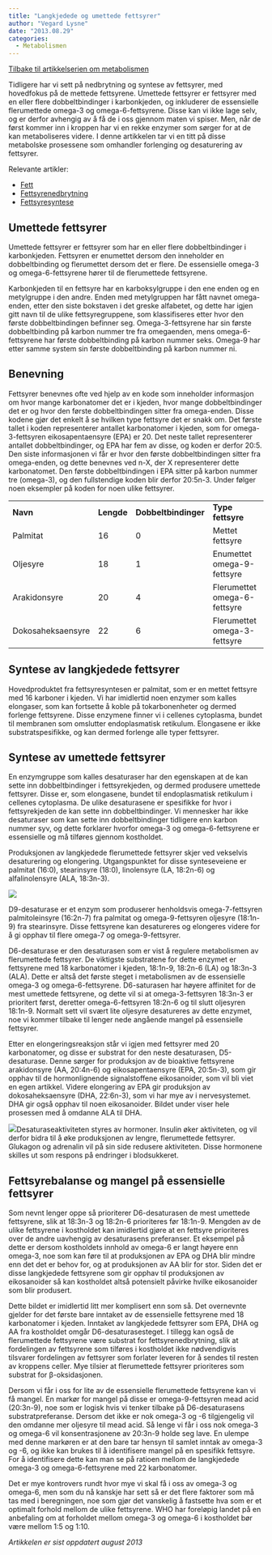 ```yaml
---
title: "Langkjedede og umettede fettsyrer"
author: "Vegard Lysne"
date: "2013.08.29"
categories: 
  - Metabolismen
---
```


[Tilbake til artikkelserien om metabolismen](../../metabolismen.html)

Tidligere har vi sett på nedbrytning og syntese av fettsyrer, med hovedfokus på de mettede fettsyrene. Umettede fettsyrer er fettsyrer med en eller flere dobbeltbindinger i karbonkjeden, og inkluderer de essensielle flerumettede omega-3 og omega-6-fettsyrene. Disse kan vi ikke lage selv, og er derfor avhengig av å få de i oss gjennom maten vi spiser. Men, når de først kommer inn i kroppen har vi en rekke enzymer som sørger for at de kan metaboliseres videre. I denne artikkelen tar vi en titt på disse metabolske prosessene som omhandler forlenging og desaturering av fettsyrer.

Relevante artikler:

-   [Fett](../naeringsstoffer/fett.qmd "Fett")
-   [Fettsyrenedbrytning](fettsyrenedbrytning.qmd "Fettsyrenedbrytning – β-oksidasjon")
-   [Fettsyresyntese](fettsyresyntese.qmd "Fettsyresyntese")

## Umettede fettsyrer

Umettede fettsyrer er fettsyrer som har en eller flere dobbeltbindinger i karbonkjeden. Fettsyren er enumettet dersom den inneholder en dobbeltbinding og flerumettet dersom det er flere. De essensielle omega-3 og omega-6-fettsyrene hører til de flerumettede fettsyrene.

Karbonkjeden til en fettsyre har en karboksylgruppe i den ene enden og en metylgruppe i den andre. Enden med metylgruppen har fått navnet omega-enden, etter den siste bokstaven i det greske alfabetet, og dette har igjen gitt navn til de ulike fettsyregruppene, som klassifiseres etter hvor den første dobbeltbindingen befinner seg. Omega-3-fettsyrene har sin første dobbeltbinding på karbon nummer tre fra omegaenden, mens omega-6-fettsyrene har første dobbeltbinding på karbon nummer seks. Omega-9 har etter samme system sin første dobbeltbinding på karbon nummer ni.

## Benevning

Fettsyrer benevnes ofte ved hjelp av en kode som inneholder informasjon om hvor mange karbonatomer det er i kjeden, hvor mange dobbeltbindinger det er og hvor den første dobbeltbindingen sitter fra omega-enden. Disse kodene gjør det enkelt å se hvilken type fettsyre det er snakk om. Det første tallet i koden representerer antallet karbonatomer i kjeden, som for omega-3-fettsyren eikosapentaensyre (EPA) er 20. Det neste tallet representerer antallet dobbeltbindinger, og EPA har fem av disse, og koden er derfor 20:5. Den siste informasjonen vi får er hvor den første dobbeltbindingen sitter fra omega-enden, og dette benevnes ved n-X, der X representerer dette karbonatomet. Den første dobbeltbindingen i EPA sitter på karbon nummer tre (omega-3), og den fullstendige koden blir derfor 20:5n-3. Under følger noen eksempler på koden for noen ulike fettsyrer.

|  |  |  |  |  |
|-------------|-------------|-------------|-----------------|-------------|
| **Navn** | **Lengde** | **Dobbeltbindinger** | **Type fettsyre** | **Kode** |
| Palmitat | 16 | 0 | Mettet fettsyre | 16:0 |
| Oljesyre | 18 | 1 | Enumettet omega-9-fettsyre | 18:1n-9 |
| Arakidonsyre | 20 | 4 | Flerumettet omega-6-fettsyre | 20:4n-6 |
| Dokosaheksaensyre | 22 | 6 | Flerumettet omega-3-fettsyre | 22:6n-3 |

## Syntese av langkjedede fettsyrer

Hovedproduktet fra fettsyresyntesen er palmitat, som er en mettet fettsyre med 16 karboner i kjeden. Vi har imidlertid noen enzymer som kalles elongaser, som kan fortsette å koble på tokarbonenheter og dermed forlenge fettsyrene. Disse enzymene finner vi i cellenes cytoplasma, bundet til membranen som omslutter endoplasmatisk retikulum. Elongasene er ikke substratspesifikke, og kan dermed forlenge alle typer fettsyrer.

## Syntese av umettede fettsyrer

En enzymgruppe som kalles desaturaser har den egenskapen at de kan sette inn dobbeltbindinger i fettsyrekjeden, og dermed produsere umettede fettsyrer. Disse er, som elongasene, bundet til endoplasmatisk retikulum i cellenes cytoplasma. De ulike desaturasene er spesifikke for hvor i fettsyrekjeden de kan sette inn dobbeltbindinger. Vi mennesker har ikke desaturaser som kan sette inn dobbeltbindinger tidligere enn karbon nummer syv, og dette forklarer hvorfor omega-3 og omega-6-fettsyrene er essensielle og må tilføres gjennom kostholdet.

Produksjonen av langkjedede flerumettede fettsyrer skjer ved vekselvis desaturering og elongering. Utgangspunktet for disse synteseveiene er palmitat (16:0), stearinsyre (18:0), linolensyre (LA, 18:2n-6) og alfalinolensyre (ALA, 18:3n-3).

![](images/clipboard-3265827869.png)

D9-desaturase er et enzym som produserer henholdsvis omega-7-fettsyren palmitoleinsyre (16:2n-7) fra palmitat og omega-9-fettsyren oljesyre (18:1n-9) fra stearinsyre. Disse fettsyrene kan desatureres og elongeres videre for å gi opphav til flere omega-7 og omega-9-fettsyrer.

D6-desaturase er den desaturasen som er vist å regulere metabolismen av flerumettede fettsyrer. De viktigste substratene for dette enzymet er fettsyrene med 18 karbonatomer i kjeden, 18:1n-9, 18:2n-6 (LA) og 18:3n-3 (ALA). Dette er altså det første steget i metabolismen av de essensielle omega-3 og omega-6-fettsyrene. D6-saturasen har høyere affinitet for de mest umettede fettsyrene, og dette vil si at omega-3-fettsyren 18:3n-3 er prioritert først, deretter omega-6-fettsyren 18:2n-6 og til slutt oljesyren 18:1n-9. Normalt sett vil svært lite oljesyre desatureres av dette enzymet, noe vi kommer tilbake til lenger nede angående mangel på essensielle fettsyrer.

Etter en elongeringsreaksjon står vi igjen med fettsyrer med 20 karbonatomer, og disse er substrat for den neste desaturasen, D5-desaturase. Denne sørger for produksjon av de bioaktive fettsyrene arakidonsyre (AA, 20:4n-6) og eikosapentaensyre (EPA, 20:5n-3), som gir opphav til de hormonlignende signalstoffene eikosanoider, som vil bli viet en egen artikkel. Videre elongering av EPA gir produksjon av dokosaheksaensyre (DHA, 22:6n-3), som vi har mye av i nervesystemet. DHA gir også opphav til noen eikosanoider. Bildet under viser hele prosessen med å omdanne ALA til DHA.

![](images/clipboard-2168023656.png)Desaturaseaktiviteten styres av hormoner. Insulin øker aktiviteten, og vil derfor bidra til å øke produksjonen av lengre, flerumettede fettsyrer. Glukagon og adrenalin vil på sin side redusere aktiviteten. Disse hormonene skilles ut som respons på endringer i blodsukkeret.

## Fettsyrebalanse og mangel på essensielle fettsyrer

Som nevnt lenger oppe så prioriterer D6-desaturasen de mest umettede fettsyrene, slik at 18:3n-3 og 18:2n-6 prioriteres før 18:1n-9. Mengden av de ulike fettsyrene i kostholdet kan imidlertid gjøre at en fettsyre prioriteres over de andre uavhengig av desaturasens preferanser. Et eksempel på dette er dersom kostholdets innhold av omega-6 er langt høyere enn omega-3, noe som kan føre til at produksjonen av EPA og DHA blir mindre enn det det er behov for, og at produksjonen av AA blir for stor. Siden det er disse langkjedede fettsyrene som gir opphav til produksjonen av eikosanoider så kan kostholdet altså potensielt påvirke hvilke eikosanoider som blir produsert.

Dette bildet er imidlertid litt mer komplisert enn som så. Det overnevnte gjelder for det første bare inntaket av de essensielle fettsyrene med 18 karbonatomer i kjeden. Inntaket av langkjedede fettsyrer som EPA, DHA og AA fra kostholdet omgår D6-desaturasesteget. I tillegg kan også de flerumettede fettsyrene være substrat for fettsyrenedbrytning, slik at fordelingen av fettsyrene som tilføres i kostholdet ikke nødvendigvis tilsvarer fordelingen av fettsyrer som forlater leveren for å sendes til resten av kroppens celler. Mye tilsier at flerumettede fettsyrer prioriteres som substrat for β-oksidasjonen.

Dersom vi får i oss for lite av de essensielle flerumettede fettsyrene kan vi få mangel. En markør for mangel på disse er omega-9-fettsyren mead acid (20:3n-9), noe som er logisk hvis vi tenker tilbake på D6-desaturasens substratpreferanse. Dersom det ikke er nok omega-3 og -6 tilgjengelig vil den omdanne mer oljesyre til mead acid. Så lenge vi får i oss nok omega-3 og omega-6 vil konsentrasjonene av 20:3n-9 holde seg lave. En ulempe med denne markøren er at den bare tar hensyn til samlet inntak av omega-3 og -6, og ikke kan brukes til å identifisere mangel på en spesifikk fettsyre. For å identifisere dette kan man se på ratioen mellom de langkjedede omega-3 og omega-6-fettsyrene med 22 karbonatomer.

Det er mye kontrovers rundt hvor mye vi skal få i oss av omega-3 og omega-6, men som du nå kanskje har sett så er det flere faktorer som må tas med i beregningen, noe som gjør det vanskelig å fastsette hva som er et optimalt forhold mellom de ulike fettsyrene. WHO har foreløpig landet på en anbefaling om at forholdet mellom omega-3 og omega-6 i kostholdet bør være mellom 1:5 og 1:10.

*Artikkelen er sist oppdatert august 2013*
